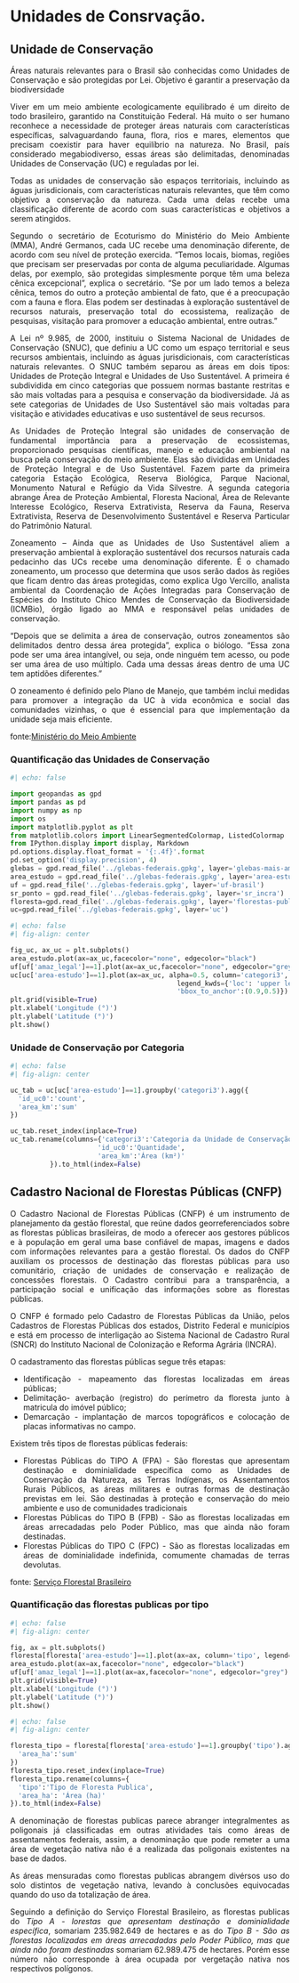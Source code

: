 # Unidades de Consrvação.

## Unidade de Conservação
<div style="text-align: justify"> 

Áreas naturais relevantes para o Brasil são conhecidas como Unidades de Conservação e são protegidas por Lei. Objetivo é garantir a preservação da biodiversidade

Viver em um meio ambiente ecologicamente equilibrado é um direito de todo brasileiro, garantido na Constituição Federal. Há muito o ser humano reconhece a necessidade de proteger áreas naturais com características específicas, salvaguardando fauna, flora, rios e mares, elementos que precisam coexistir para haver equilíbrio na natureza. No Brasil, país considerado megabiodiverso, essas áreas são delimitadas, denominadas Unidades de Conservação (UC) e reguladas por lei.

Todas as unidades de conservação são espaços territoriais, incluindo as águas jurisdicionais, com características naturais relevantes, que têm como objetivo a conservação da natureza. Cada uma delas recebe uma classificação diferente de acordo com suas características e objetivos a serem atingidos.

Segundo o secretário de Ecoturismo do Ministério do Meio Ambiente (MMA), André Germanos, cada UC recebe uma denominação diferente, de acordo com seu nível de proteção exercida. “Temos locais, biomas, regiões que precisam ser preservadas por conta de alguma peculiaridade. Algumas delas, por exemplo, são protegidas simplesmente porque têm uma beleza cênica excepcional”, explica o secretário. “Se por um lado temos a beleza cênica, temos do outro a proteção ambiental de fato, que é a preocupação com a fauna e flora. Elas podem ser destinadas à exploração sustentável de recursos naturais, preservação total do ecossistema, realização de pesquisas, visitação para promover a educação ambiental, entre outras.”

A Lei nº 9.985, de 2000, instituiu o Sistema Nacional de Unidades de Conservação (SNUC), que definiu a UC como um espaço territorial e seus recursos ambientais, incluindo as águas jurisdicionais, com características naturais relevantes. O SNUC também separou as áreas em dois tipos: Unidades de Proteção Integral e Unidades de Uso Sustentável. A primeira é subdividida em cinco categorias que possuem normas bastante restritas e são mais voltadas para a pesquisa e conservação da biodiversidade. Já as sete categorias de Unidades de Uso Sustentável são mais voltadas para visitação e atividades educativas e uso sustentável de seus recursos.

As Unidades de Proteção Integral são unidades de conservação de fundamental importância para a preservação de ecossistemas, proporcionado pesquisas científicas, manejo e educação ambiental na busca pela conservação do meio ambiente. Elas são divididas em Unidades de Proteção Integral e de Uso Sustentável. Fazem parte da primeira categoria Estação Ecológica, Reserva Biológica, Parque Nacional, Monumento Natural e Refúgio da Vida Silvestre. A segunda categoria abrange Área de Proteção Ambiental, Floresta Nacional, Área de Relevante Interesse Ecológico, Reserva Extrativista, Reserva da Fauna, Reserva Extrativista, Reserva de Desenvolvimento Sustentável e Reserva Particular do Patrimônio Natural.

Zoneamento – Ainda que as Unidades de Uso Sustentável aliem a preservação ambiental à exploração sustentável dos recursos naturais cada pedacinho das UCs recebe uma denominação diferente. É o chamado zoneamento, um processo que determina que usos serão dados às regiões que ficam dentro das áreas protegidas, como explica Ugo Vercillo, analista ambiental da Coordenação de Ações Integradas para Conservação de Espécies do Instituto Chico Mendes de Conservação da Biodiversidade (ICMBio), órgão ligado ao MMA e responsável pelas unidades de conservação. 

“Depois que se delimita a área de conservação, outros zoneamentos são delimitados dentro dessa área protegida”, explica o biólogo. “Essa zona pode ser uma área intangível, ou seja, onde ninguém tem acesso, ou pode ser uma área de uso múltiplo. Cada uma dessas áreas dentro de uma UC tem aptidões diferentes.”

O zoneamento é definido pelo Plano de Manejo, que também inclui medidas para promover a integração da UC à vida econômica e social das comunidades vizinhas, o que é essencial para que implementação da unidade seja mais eficiente.

fonte:[Ministério do Meio Ambiente](https://antigo.mma.gov.br/informma/item/15713-o-que-s%C3%A3o-as-unidades-de-conserva%C3%A7%C3%A3o.html){target="_blank"}


### Quantificação das Unidades de Conservação

```python
#| echo: false

import geopandas as gpd
import pandas as pd
import numpy as np
import os
import matplotlib.pyplot as plt
from matplotlib.colors import LinearSegmentedColormap, ListedColormap
from IPython.display import display, Markdown
pd.options.display.float_format = '{:.4f}'.format
pd.set_option('display.precision', 4)
glebas = gpd.read_file('../glebas-federais.gpkg', layer='glebas-mais-amazonia')
area_estudo = gpd.read_file('../glebas-federais.gpkg', layer='area-estudo')
uf = gpd.read_file('../glebas-federais.gpkg', layer='uf-brasil')
sr_ponto = gpd.read_file('../glebas-federais.gpkg', layer='sr_incra')
floresta=gpd.read_file('../glebas-federais.gpkg', layer='florestas-publicas')
uc=gpd.read_file('../glebas-federais.gpkg', layer='uc')
```


```python
#| echo: false
#| fig-align: center

fig_uc, ax_uc = plt.subplots()
area_estudo.plot(ax=ax_uc,facecolor="none", edgecolor="black")
uf[uf['amaz_legal']==1].plot(ax=ax_uc,facecolor="none", edgecolor="grey")
uc[uc['area-estudo']==1].plot(ax=ax_uc, alpha=0.5, column='categori3', legend=True,
                                          legend_kwds={'loc': 'upper left',
                                          'bbox_to_anchor':(0.9,0.5)})
plt.grid(visible=True)
plt.xlabel('Longitude (°)')
plt.ylabel('Latitude (°)')
plt.show()
```


### Unidade de Conservação por Categoria

```python
#| echo: false
#| fig-align: center

uc_tab = uc[uc['area-estudo']==1].groupby('categori3').agg({
  'id_uc0':'count',
  'area_km':'sum'
})

uc_tab.reset_index(inplace=True)
uc_tab.rename(columns={'categori3':'Categoria da Unidade de Conservação',
                      'id_uc0':'Quantidade',
                      'area_km':'Área (km²)'
          }).to_html(index=False)
```



## Cadastro Nacional de Florestas Públicas (CNFP)


O Cadastro Nacional de Florestas Públicas (CNFP) é um instrumento de planejamento da gestão florestal, que reúne dados georreferenciados sobre as florestas públicas brasileiras, de modo a oferecer aos gestores públicos e à população em geral uma base confiável de mapas, imagens e dados com informações relevantes para a gestão florestal. Os dados do CNFP auxiliam os processos de destinação das florestas públicas para uso comunitário, criação de unidades de conservação e realização de concessões florestais. O Cadastro contribui para a transparência, a participação social e unificação das informações sobre as florestas públicas.

O CNFP é formado pelo Cadastro de Florestas Públicas da União, pelos Cadastros de Florestas Públicas dos estados, Distrito Federal e municípios e está em processo de interligação ao Sistema Nacional de Cadastro Rural (SNCR) do Instituto Nacional de Colonização e Reforma Agrária (INCRA).

O cadastramento das florestas públicas segue três etapas:

- Identificação - mapeamento das florestas localizadas em áreas públicas;
- Delimitação- averbação (registro) do perímetro da floresta junto à matricula do imóvel público;
- Demarcação - implantação de marcos topográficos e colocação de placas informativas no campo.

Existem três tipos de florestas públicas federais:

- Florestas Públicas do TIPO A (FPA) - São florestas que apresentam destinação e dominialidade específica como as Unidades de Conservação da Natureza, as Terras Indígenas, os Assentamentos Rurais Públicos, as áreas militares e outras formas de destinação previstas em lei. São destinadas à proteção e conservação do meio ambiente e uso de comunidades tradicionais
- Florestas Públicas do TIPO B (FPB) - São as florestas localizadas em áreas arrecadadas pelo Poder Público, mas que ainda não foram destinadas.
- Florestas Públicas do TIPO C (FPC) - São as florestas localizadas em áreas de dominialidade indefinida, comumente chamadas de terras devolutas.

fonte: [Serviço Florestal Brasileiro](https://www.gov.br/agricultura/pt-br/assuntos/servico-florestal-brasileiro/cadastro-nacional-de-florestas-publicas){target="_blank"}


### Quantificação das florestas publicas por tipo



```python
#| echo: false
#| fig-align: center

fig, ax = plt.subplots()
floresta[floresta['area-estudo']==1].plot(ax=ax, column='tipo', legend=True,cmap = ListedColormap(["lawngreen", "lightseagreen"]),legend_kwds={'loc': 'lower center', 'bbox_to_anchor':(1.1,0.5)})
area_estudo.plot(ax=ax,facecolor="none", edgecolor="black")
uf[uf['amaz_legal']==1].plot(ax=ax,facecolor="none", edgecolor="grey")
plt.grid(visible=True)
plt.xlabel('Longitude (°)')
plt.ylabel('Latitude (°)')
plt.show()
```


```python
#| echo: false
#| fig-align: center

floresta_tipo = floresta[floresta['area-estudo']==1].groupby('tipo').agg({
  'area_ha':'sum'
})
floresta_tipo.reset_index(inplace=True)
floresta_tipo.rename(columns={
  'tipo':'Tipo de Floresta Publica',
  'area_ha': 'Área (ha)'
}).to_html(index=False)

```

A denominação de florestas publicas parece abranger integralmentes as poligonais já classificadas em outras atividades tais como áreas de assentamentos federais, assim, a denominação que pode remeter a uma área de vegetação nativa não é a realizada das poligonais existentes na base de dados.

As áreas mensuradas como florestas publicas abrangem divérsos uso do solo distintos de vegetação nativa, levando à conclusões equivocadas quando do uso da totalização de área.

Seguindo a definição do Serviço Florestal Brasileiro, as florestas publicas do *Tipo A - lorestas que apresentam destinação e dominialidade específica*, somariam 235.982.649 de hectares e as do *Tipo B - São as florestas localizadas em áreas arrecadadas pelo Poder Público, mas que ainda não foram destinadas* somariam 62.989.475 de hectares. Porém esse número não corresponde à área ocupada por vergetação nativa nos respectivos polígonos.

</div>